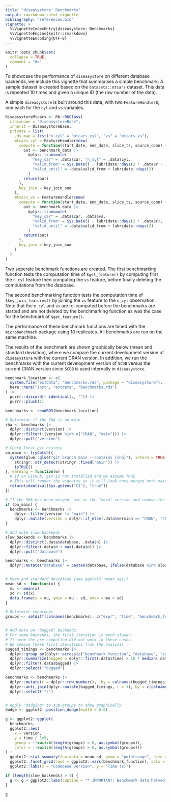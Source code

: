 ```yaml
---
title: "diseasystore: Benchmarks"
output: rmarkdown::html_vignette
bibliography: "references.bib"
vignette: >
  %\VignetteIndexEntry{diseasystore: Benchmarks}
  %\VignetteEngine{knitr::rmarkdown}
  %\VignetteEncoding{UTF-8}
---
```


```r
knitr::opts_chunk$set(
  collapse = TRUE,
  comment = "#>"
)
```

To showcase the performance of `diseasystore` on different database backends, we include this vignette that summarises a simple
benchmark:
A sample dataset is created based on the `datasets::mtcars` dataset. This data is repeated 10 times and given a unique ID
(the row number of the data).

A simple `diseasystore` is built around this data, with two `FeatureHandler`s, one each for the `cyl` and `vs` variables.
```r
DiseasystoreMtcars <- R6::R6Class(
  classname = "DiseasystoreBase",
  inherit = DiseasystoreBase,
  private = list(
    .ds_map = list("n_cyl" = "mtcars_cyl", "vs" = "mtcars_vs"),
    mtcars_cyl = FeatureHandler$new(
      compute = function(start_date, end_date, slice_ts, source_conn) {
        out <- benchmark_data |>
          dplyr::transmute(
            "key_car" = .data$car, "n_cyl" = .data$cyl,
            "valid_from" = Sys.Date() - lubridate::days(2 * .data$r - 1),
            "valid_until" = .data$valid_from + lubridate::days(2)
          )
        return(out)
      },
      key_join = key_join_sum
    ),
    mtcars_vs = FeatureHandler$new(
      compute = function(start_date, end_date, slice_ts, source_conn) {
        out <- benchmark_data |>
          dplyr::transmute(
            "key_car" = .data$car, .data$vs,
            "valid_from" = Sys.Date() - lubridate::days(2 * .data$r),
            "valid_until" = .data$valid_from + lubridate::days(2)
          )
        return(out)
      },
      key_join = key_join_sum
    )
  )
)
```

Two seperate benchmark functions are created.
The first benchmarking function tests the computation time of `$get_feature()` by computing first the `n_cyl` feature
then computing the `vs` feature, before finally deleting the computations from the database.

The second benchmarking function tests the computation time of `$key_join_features()` by joining the `vs` feature to the
`n_cyl` observation. Note that the `n_cyl` and `vs` are re-computed before the benchmarks are started and are not
deleted by the benchmarking function as was the case for the benchmark of `$get_feature()`.

The performance of these benchmark functions are timed with the `microbenchmark` package using 10 replicates.
All benchmarks are run on the same machine.

The results of the benchmark are shown graphically below (mean and standard deviation), where we compare the current
development version of `diseasystore` with the current CRAN version. In addition, we run the benchmarks with the
current development version of `SCDB` versus the current CRAN version since `SCDB` is used internally in `diseasystore`.

```r
benchmark_location <- c(
  system.file("extdata", "benchmarks.rds", package = "diseasystore"),
  here::here("inst", "extdata", "benchmarks.rds")
) |>
  purrr::discard(~ identical(., "")) |>
  purrr::pluck(1)

benchmarks <- readRDS(benchmark_location)

# Determine if the SHA is on main
sha <- benchmarks |>
  dplyr::distinct(version) |>
  dplyr::filter(!(version %in% c("CRAN", "main"))) |>
  dplyr::pull("version")

# Check local git history
on_main <- tryCatch({
  system(glue::glue("git branch main --contains {sha}"), intern = TRUE) |>
    stringr::str_detect(stringr::fixed("main")) |>
    isTRUE()
}, warning = function(w) {
  # If on GitHub, git is not installed and we assume TRUE.
  # This will render the vignette as it will look once merged onto main.
  return(identical(Sys.getenv("CI"), "true"))
})

# If the SHA has been merged, use as the "main" version and remove the other, older, main version
if (on_main) {
  benchmarks <- benchmarks |>
    dplyr::filter(version != "main") |>
    dplyr::mutate(version = dplyr::if_else(.data$version == "CRAN", "CRAN", "development"))
}

# Add note slow backends
slow_backends <- benchmarks |>
  dplyr::distinct(.data$database, .data$n) |>
  dplyr::filter(.data$n < max(.data$n)) |>
  dplyr::pull("database")

benchmarks <- benchmarks |>
  dplyr::mutate("database" = paste0(database, ifelse(database %in% slow_backends, "*", "")))


# Mean and standard deviation (see ggplot2::mean_se())
mean_sd <- function(x) {
  mu <- mean(x)
  sd <- sd(x)
  data.frame(y = mu, ymin = mu - sd, ymax = mu + sd)
}

# Determine subgroups
groups <- setdiff(colnames(benchmarks), c("expr", "time", "benchmark_function", "database", "version", "n"))


# Add note on "bugged" backends:
# For some backends, the first iteration is much slower. 
# It seem the pre-computing did not work in these cases.
# We remove these first iterations from the analysis
bugged_timings <- benchmarks |>
  dplyr::group_by(dplyr::across(c("benchmark_function", "database", "version", dplyr::all_of(groups)))) |>
  dplyr::summarize(bugged = dplyr::first(.data$time) > 10 * median(.data$time), .groups = "drop") |>
  dplyr::filter(.data$bugged) |>
  dplyr::select(!"bugged")

benchmarks <- benchmarks |> 
  dplyr::mutate(r = dplyr::row_number(), .by = colnames(bugged_timings)) |>
  dplyr::anti_join(dplyr::mutate(bugged_timings, r = 1), by = c(colnames(bugged_timings), "r")) |>
  dplyr::select(!"r")


# Apply "dodging" to sub-groups to show graphically
dodge <- ggplot2::position_dodge(width = 0.6)

g <- ggplot2::ggplot(
  benchmarks,
  ggplot2::aes(
    x = version,
    y = time / 1e9,
    group = !!switch(length(groups) > 0, as.symbol(groups)),
    color = !!switch(length(groups) > 0, as.symbol(groups)))
) +
  ggplot2::stat_summary(fun.data = mean_sd, geom = "pointrange", size = 0.5, linewidth = 1, position = dodge) +
  ggplot2::facet_grid(rows = ggplot2::vars(benchmark_function), cols = ggplot2::vars(database)) +
  ggplot2::labs(x = "Codebase version", y = "Time (s)")

if (length(slow_backends) > 1) {
  g <- g + ggplot2::labs(caption = "* IMPORTANT: Benchmark data halved for this backend!")
}

g
```
